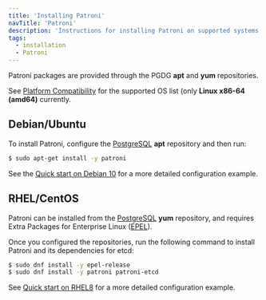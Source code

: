 ```yaml
---
title: 'Installing Patroni'
navTitle: 'Patroni'
description: 'Instructions for installing Patroni on supported systems'
tags:
  - installation
  - Patroni
---
```



Patroni packages are provided through the PGDG **apt** and **yum** repositories.

See [Platform Compatibility](https://www.enterprisedb.com/resources/platform-compatibility#epas) for the supported OS list (only **Linux x86-64 (amd64)** currently.

## Debian/Ubuntu

To install Patroni, configure the [PostgreSQL](https://www.postgresql.org/download/linux/ubuntu/) **apt** repository and then run:

```bash
$ sudo apt-get install -y patroni
```

See the [Quick start on Debian 10](debian10_quick_start/#patroni) for a more detailed configuration example.

## RHEL/CentOS

Patroni can be installed from the [PostgreSQL](https://yum.postgresql.org/) **yum** repository, and requires Extra Packages for Enterprise Linux ([EPEL](https://fedoraproject.org/wiki/EPEL)).

Once you configured the repositories, run the following command to install Patroni and its dependencies for etcd:

```bash
$ sudo dnf install -y epel-release
$ sudo dnf install -y patroni patroni-etcd
```

See [Quick start on RHEL8](rhel8_quick_start/#patroni) for a more detailed configuration example.

